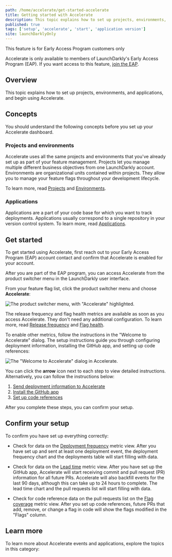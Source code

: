 ```yaml
---
path: /home/accelerate/get-started-accelerate
title: Getting started with Accelerate
description: This topic explains how to set up projects, environments, and applications, and begin using Accelerate.
published: true
tags: ['setup', 'accelerate', 'start', 'application version']
site: launchDarklyOnly
---
```


<Callout intent="info">
  <CalloutTitle>This feature is for Early Access Program customers only</CalloutTitle>
  <CalloutDescription>

Accelerate is only available to members of LaunchDarkly's Early Access Program (EAP). If you want access to this feature, [join the EAP](https://launchdarkly.com/eap).

  </CalloutDescription>
</Callout>

## Overview

This topic explains how to set up projects, environments, and applications, and begin using Accelerate.

## Concepts

You should understand the following concepts before you set up your Accelerate dashboard.

### Projects and environments

Accelerate uses all the same projects and environments that you've already set up as part of your feature management. Projects let you manage multiple different business objectives from one LaunchDarkly account. Environments are organizational units contained within projects. They allow you to manage your feature flags throughout your development lifecycle.

To learn more, read [Projects](/home/organize/projects) and [Environments](/home/organize/environments).

### Applications

Applications are a part of your code base for which you want to track deployments. Applications usually correspond to a single repository in your version control system. To learn more, read [Applications](/home/accelerate/get-started-accelerate/applications).

## Get started

To get started using Accelerate, first reach out to your Early Access Program (EAP) account contact and confirm that Accelerate is enabled for your account.

After you are part of the EAP program, you can access Accelerate from the product switcher menu in the LaunchDarkly user interface.

From your feature flag list, click the product switcher menu and choose **Accelerate**:

![The product switcher menu, with "Accelerate" highlighted.](accelerate-product-switcher.png)

The release frequency and flag health metrics are available as soon as you access Accelerate. They don't need any additional configuration. To learn more, read [Release frequency](/home/accelerate/accelerate-metrics/release) and [Flag health](/home/accelerate/accelerate-metrics/flag-health).

To enable other metrics, follow the instructions in the "Welcome to Accelerate" dialog. The setup instructions guide you through configuring deployment information, installing the GitHub app, and setting up code references:

![The "Welcome to Accelerate" dialog in Accelerate.](accelerate-set-up.png)

You can click the **arrow** icon next to each step to view detailed instructions. Alternatively, you can follow the instructions below:

1. [Send deployment information to Accelerate](/home/accelerate/config-deployment-accelerate)
2. [Install the GitHub app](/home/accelerate/github-app-accelerate)
3. [Set up code references](/home/accelerate/code-refs-accelerate)

After you complete these steps, you can confirm your setup.

## Confirm your setup

To confirm you have set up everything correctly:

- Check for data on the [Deployment frequency](/home/accelerate/accelerate-metrics/deployment) metric view. After you have set up and sent at least one deployment event, the deployment frequency chart and the deployments table will start filling with data.

- Check for data on the [Lead time](/home/accelerate/accelerate-metrics/lead-time) metric view. After you have set up the GitHub app, Accelerate will start receiving commit and pull request (PR) information for all future PRs. Accelerate will also backfill events for the last 90 days, although this can take up to 24 hours to complete. The lead time chart and the pull requests list will start filling with data.

- Check for code reference data on the pull requests list on the [Flag coverage](/home/accelerate/accelerate-metrics/flag-coverage) metric view. After you set up code references, future PRs that add, remove, or change a flag in code will show the flags modified in the "Flags" column.

## Learn more

To learn more about Accelerate events and applications, explore the topics in this category:

<ChildPageList path="/home/accelerate/get-started-accelerate" unsorted="true" />
